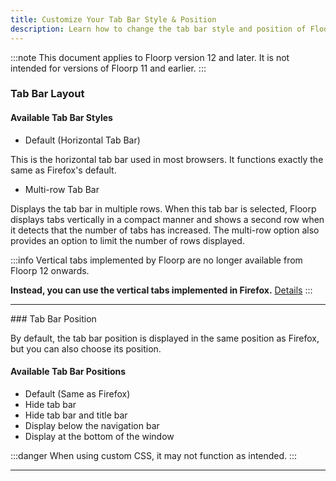 ```yaml
---
title: Customize Your Tab Bar Style & Position
description: Learn how to change the tab bar style and position of Floorp Browser
---
```



:::note
This document applies to Floorp version 12 and later. It is not intended for versions of Floorp 11 and earlier.
:::


### Tab Bar Layout

#### Available Tab Bar Styles

- Default (Horizontal Tab Bar)

This is the horizontal tab bar used in most browsers. It functions exactly the same as Firefox's default.

- Multi-row Tab Bar

Displays the tab bar in multiple rows. When this tab bar is selected, Floorp displays tabs vertically in a compact manner and shows a second row when it detects that the number of tabs has increased.
The multi-row option also provides an option to limit the number of rows displayed.

:::info
Vertical tabs implemented by Floorp are no longer available from Floorp 12 onwards.

**Instead, you can use the vertical tabs implemented in Firefox.** [Details](about-vertical-tab-bar.mdx)
:::


<hr />
### Tab Bar Position

By default, the tab bar position is displayed in the same position as Firefox, but you can also choose its position.

#### Available Tab Bar Positions

- Default (Same as Firefox)
- Hide tab bar
- Hide tab bar and title bar
- Display below the navigation bar
- Display at the bottom of the window

:::danger
When using custom CSS, it may not function as intended.
:::

<hr />

<Support />
